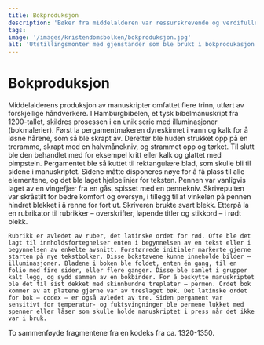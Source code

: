 ```yaml
---
title: Bokproduksjon
description: 'Bøker fra middelalderen var ressurskrevende og verdifulle.'
tags:
image: '/images/kristendomsbolken/bokproduksjon.jpg'
alt: 'Utstillingsmonter med gjenstander som ble brukt i bokprodukasjon i fortiden.'
---
```



# Bokproduksjon

<Container stil="initial side">
    Middelalderens produksjon av manuskripter omfattet flere trinn, utført av forskjellige håndverkere. I Hamburgbibelen, et tysk bibelmanuskript fra 1200-tallet, skildres prosessen i en unik serie med illuminasjoner (bokmalerier). 
    Først la pergamentmakeren dyreskinnet i vann og kalk for å løsne hårene, som så ble skrapt av. Deretter ble huden strukket opp på en treramme, skrapt med en halvmånekniv, og strammet opp og tørket. 
    Til slutt ble den behandlet med for eksempel kritt eller kalk og glattet med pimpstein. Pergamentet ble så kuttet til rektangulære blad, som skulle bli til sidene i manuskriptet. Sidene måtte disponeres nøye for å få plass til alle elementene, og det ble laget hjelpelinjer for teksten. Pennen var vanligvis laget av en vingefjær fra en gås, spisset med en pennekniv. Skrivepulten var skråstilt for bedre komfort og oversyn, i tillegg til at vinkelen på pennen hindret blekket i å renne for fort ut. Skriveren brukte svart blekk. Etterpå la en rubrikator til rubrikker – overskrifter, løpende titler og stikkord – i rødt blekk. 
    
    Rubrikk er avledet av ruber, det latinske ordet for rød. Ofte ble det lagt til innholdsfortegnelser enten i begynnelsen av en tekst eller i begynnelsen av enkelte avsnitt. Forstørrede initialer markerte gjerne starten på nye tekstbolker. Disse bokstavene kunne inneholde bilder – illuminasjoner. Bladene i boken ble foldet, enten én gang, til en folio med fire sider, eller flere ganger. Disse ble samlet i grupper kalt legg, og sydd sammen av en bokbinder. For å beskytte manuskriptet ble det til sist dekket med skinnbundne treplater – permen. Ordet bok kommer av at platene gjerne var av treslaget bøk. Det latinske ordet for bok – codex – er også avledet av tre. Siden pergament var sensitivt for temperatur- og fuktsvingninger ble permene lukket med spenner eller låser som skulle holde manuskriptet i press når det ikke var i bruk.
</Container>

<Work id="ubb-ms-1836-1">
To sammenføyde fragmentene fra en kodeks fra ca. 1320-1350.
</Work>

